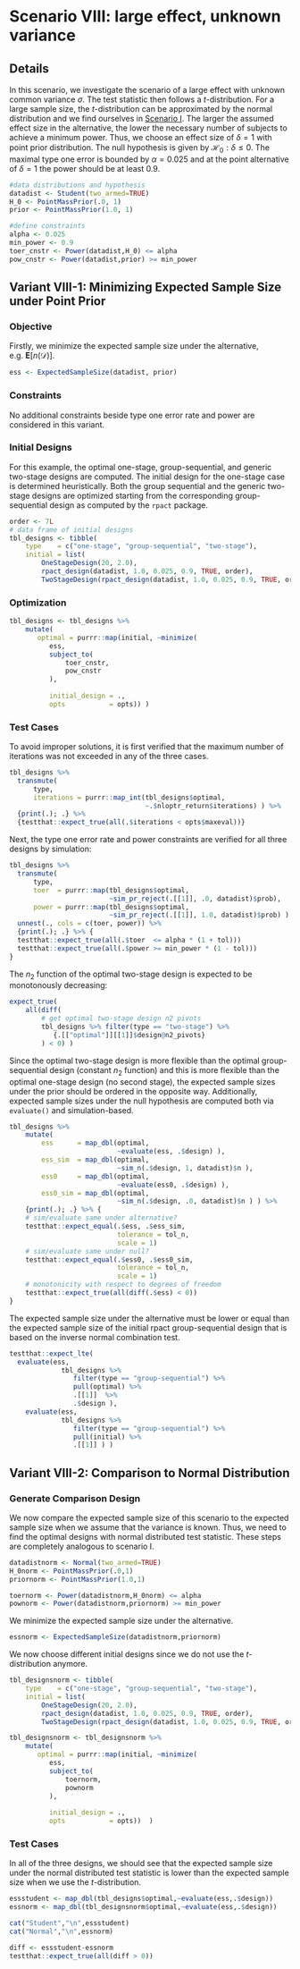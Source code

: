 # Scenario VIII: large effect, unknown variance {#scenarioVIII}

## Details

In this scenario, we investigate the scenario of a large effect with unknown common variance $\sigma$. The test statistic then follows a $t$-distribution. For a large sample size, the $t$-distribution can be approximated by the normal distribution and we find ourselves in [Scenario I](#scenarioI).
The larger the assumed effect size in the alternative, the lower the necessary number of subjects to achieve a minimum power. Thus, we choose an effect size of $\delta=1$ with point prior distribution. The null hypothesis is given by $\mathcal{H}_0: \delta \leq 0$. The maximal type one error is bounded by $\alpha=0.025$ and at the point alternative of $\delta=1$ the power should be at least $0.9$. 

```r
#data distributions and hypothesis
datadist <- Student(two_armed=TRUE)
H_0 <- PointMassPrior(.0, 1)
prior <- PointMassPrior(1.0, 1)

#define constraints
alpha <- 0.025
min_power <- 0.9
toer_cnstr <- Power(datadist,H_0) <= alpha
pow_cnstr <- Power(datadist,prior) >= min_power
```


## Variant VIII-1: Minimizing Expected Sample Size under Point Prior {#variantVIII_1}

### Objective

Firstly, we minimize the expected sample size under the alternative, e.g. $\boldsymbol{E}\big[n(\mathcal{D})\big]$.
```r
ess <- ExpectedSampleSize(datadist, prior)
```

### Constraints

No additional constraints beside type one error rate and power are considered in this variant.

### Initial Designs

For this example, the optimal one-stage, group-sequential, and generic two-stage designs are computed. The initial design for the one-stage case is determined heuristically. Both the group sequential and the generic two-stage designs are optimized starting from the corresponding group-sequential design as computed by the `rpact` package.

```r
order <- 7L
# data frame of initial designs 
tbl_designs <- tibble(
    type    = c("one-stage", "group-sequential", "two-stage"),
    initial = list(
        OneStageDesign(20, 2.0),
        rpact_design(datadist, 1.0, 0.025, 0.9, TRUE, order),
        TwoStageDesign(rpact_design(datadist, 1.0, 0.025, 0.9, TRUE, order))) )
```



### Optimization

```r
tbl_designs <- tbl_designs %>% 
    mutate(
       optimal = purrr::map(initial, ~minimize(
          ess,
          subject_to(
              toer_cnstr,
              pow_cnstr
          ),
          
          initial_design = ., 
          opts           = opts)) )
```

### Test Cases

To avoid improper solutions, it is first verified that the maximum number of iterations was not exceeded in any of the three cases.

```r
tbl_designs %>% 
  transmute(
      type, 
      iterations = purrr::map_int(tbl_designs$optimal, 
                                  ~.$nloptr_return$iterations) ) %>%
  {print(.); .} %>% 
  {testthat::expect_true(all(.$iterations < opts$maxeval))}
```

Next, the type one error rate and power constraints are verified for all three designs by simulation:

```r
tbl_designs %>% 
  transmute(
      type, 
      toer  = purrr::map(tbl_designs$optimal, 
                         ~sim_pr_reject(.[[1]], .0, datadist)$prob), 
      power = purrr::map(tbl_designs$optimal, 
                         ~sim_pr_reject(.[[1]], 1.0, datadist)$prob) ) %>% 
  unnest(., cols = c(toer, power)) %>% 
  {print(.); .} %>% {
  testthat::expect_true(all(.$toer  <= alpha * (1 + tol)))
  testthat::expect_true(all(.$power >= min_power * (1 - tol))) 
}
```

The $n_2$ function of the optimal two-stage design is expected to be monotonously decreasing:

```r
expect_true(
    all(diff(
        # get optimal two-stage design n2 pivots
        tbl_designs %>% filter(type == "two-stage") %>%
           {.[["optimal"]][[1]]$design@n2_pivots} 
        ) < 0) )
```
Since the optimal two-stage design is more flexible than the optimal group-sequential design (constant
$n_2$ function) and this is more flexible than the optimal one-stage design (no second stage), the expected sample sizes under the prior should be ordered in the opposite way. Additionally, expected sample sizes under the null hypothesis are computed both via `evaluate()` and simulation-based.

```r
tbl_designs %>% 
    mutate(
        ess      = map_dbl(optimal,
                           ~evaluate(ess, .$design) ),
        ess_sim  = map_dbl(optimal,
                           ~sim_n(.$design, 1, datadist)$n ),
        ess0     = map_dbl(optimal,
                           ~evaluate(ess0, .$design) ),
        ess0_sim = map_dbl(optimal,
                           ~sim_n(.$design, .0, datadist)$n ) ) %>% 
    {print(.); .} %>% {
    # sim/evaluate same under alternative?
    testthat::expect_equal(.$ess, .$ess_sim, 
                           tolerance = tol_n,
                           scale = 1)
    # sim/evaluate same under null?
    testthat::expect_equal(.$ess0, .$ess0_sim, 
                           tolerance = tol_n,
                           scale = 1)
    # monotonicity with respect to degrees of freedom
    testthat::expect_true(all(diff(.$ess) < 0)) 
}
```

The expected sample size under the alternative must be lower or equal than the expected sample size of the initial rpact group-sequential design that is based on the inverse normal combination test.

```r
testthat::expect_lte(
  evaluate(ess, 
             tbl_designs %>% 
                filter(type == "group-sequential") %>% 
                pull(optimal) %>% 
                .[[1]]  %>%
                .$design ),
    evaluate(ess, 
             tbl_designs %>% 
                filter(type == "group-sequential") %>% 
                pull(initial) %>% 
                .[[1]] ) )
```

## Variant VIII-2: Comparison to Normal Distribution

### Generate Comparison Design
We now compare the expected sample size of this scenario to the expected sample size when we assume that the variance is known. Thus, we need to find the optimal designs with normal distributed test statistic. These steps are completely analogous to scenario I. 

```r
datadistnorm <- Normal(two_armed=TRUE)
H_0norm <- PointMassPrior(.0,1)
priornorm <- PointMassPrior(1.0,1)

toernorm <- Power(datadistnorm,H_0norm) <= alpha
pownorm <- Power(datadistnorm,priornorm) >= min_power
```

We minimize the expected sample size under the alternative.
```r
essnorm <- ExpectedSampleSize(datadistnorm,priornorm)
```

We now choose different initial designs since we do not use the $t$-distribution anymore. 
```r
tbl_designsnorm <- tibble(
    type    = c("one-stage", "group-sequential", "two-stage"),
    initial = list(
        OneStageDesign(20, 2.0),
        rpact_design(datadist, 1.0, 0.025, 0.9, TRUE, order),
        TwoStageDesign(rpact_design(datadist, 1.0, 0.025, 0.9, TRUE, order))) )
```

```r
tbl_designsnorm <- tbl_designsnorm %>% 
    mutate(
       optimal = purrr::map(initial, ~minimize(
          ess,
          subject_to(
              toernorm,
              pownorm
          ),
          
          initial_design = ., 
          opts           = opts))  )

```

### Test Cases
In all of the three designs, we should see that the expected sample size under the normal distributed test statistic is lower than the expected sample size when we use the $t$-distribution.

```r
essstudent <- map_dbl(tbl_designs$optimal,~evaluate(ess,.$design))
essnorm <- map_dbl(tbl_designsnorm$optimal,~evaluate(ess,.$design))
```

```r
cat("Student","\n",essstudent)
cat("Normal","\n",essnorm)
```

```r
diff <- essstudent-essnorm
testthat::expect_true(all(diff > 0))
```


